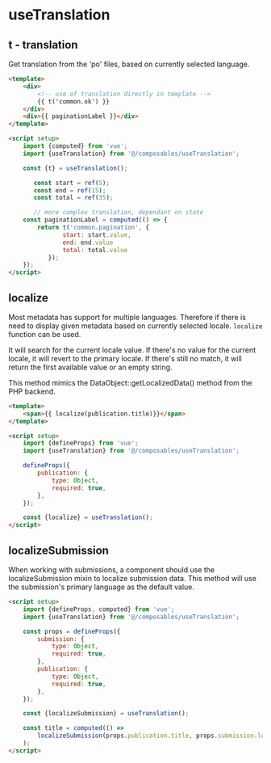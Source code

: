 
<Meta title="Composables/useTranslation" />

# useTranslation

## t - translation

Get translation from the 'po' files, based on currently selected language.

```html
<template>
	<div>
		<!-- use of translation directly in template -->
		{{ t('common.ok') }}
	</div>
	<div>{{ paginationLabel }}</div>
</template>

<script setup>
	import {computed} from 'vue';
	import {useTranslation} from '@/composables/useTranslation';

	const {t} = useTranslation();

	   const start = ref(5);
	   const end = ref(15);
	   const total = ref(35);

	   // more complex translation, dependant on state
	const paginationLabel = computed(() => {
		return t('common.pagination', {
	           start: start.value,
	           end: end.value
	           total: total.value
	       });
	});
</script>
```

## localize

Most metadata has support for multiple languages. Therefore if there is need to display given metadata based on currently selected locale. `localize` function can be used.

It will search for the current locale value. If there's no value for the current locale, it will revert to the primary locale. If there's still no match, it will return the first available value or an empty string.

This method mimics the DataObject::getLocalizedData() method from the PHP backend.

```html
<template>
	<span>{{ localize(publication.title)}}</span>
</template>

<script setup>
	import {defineProps} from 'vue';
	import {useTranslation} from '@/composables/useTranslation';

	defineProps({
		publication: {
			type: Object,
			required: true,
		},
	});

	const {localize} = useTranslation();
</script>
```

## localizeSubmission

When working with submissions, a component should use the localizeSubmission mixin to localize submission data. This method will use the submission's primary language as the default value.

```html
<script setup>
	import {defineProps, computed} from 'vue';
	import {useTranslation} from '@/composables/useTranslation';

	const props = defineProps({
		submission: {
			type: Object,
			required: true,
		},
		publication: {
			type: Object,
			required: true,
		},
	});

	const {localizeSubmission} = useTranslation();

	const title = computed(() =>
		localizeSubmission(props.publication.title, props.submission.locale),
	);
</script>
```

```

```
